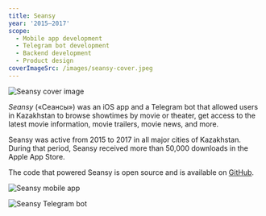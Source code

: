 ```yaml
---
title: Seansy
year: '2015–2017'
scope:
  - Mobile app development
  - Telegram bot development
  - Backend development
  - Product design
coverImageSrc: /images/seansy-cover.jpeg
---
```


![Seansy cover image](/images/seansy-cover.jpeg 'title=')

_Seansy_ («Сеансы») was an iOS app and a Telegram bot that allowed users in Kazakhstan to browse showtimes by movie or theater, get access to the latest movie information, movie trailers, movie news, and more.

Seansy was active from 2015 to 2017 in all major cities of Kazakhstan. During that period, Seansy received more than 50,000 downloads in the Apple App Store.

The code that powered Seansy is open source and is available on [GitHub](https://github.com/yenbekbay/seansy).

![Seansy mobile app](/images/seansy-flow.jpeg)

![Seansy Telegram bot](/images/seansy-telegram-bot.jpeg)
